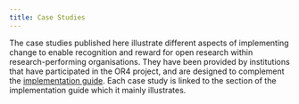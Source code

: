 ```yaml
---
title: Case Studies
---
```


The case studies published here illustrate different aspects of implementing change to enable recognition and reward for open research within research-performing organisations. They have been provided by institutions that have participated in the OR4 project, and are designed to complement the [implementation guide](guide-contents.qmd). Each case study is linked to the section of the implementation guide which it mainly illustrates.


